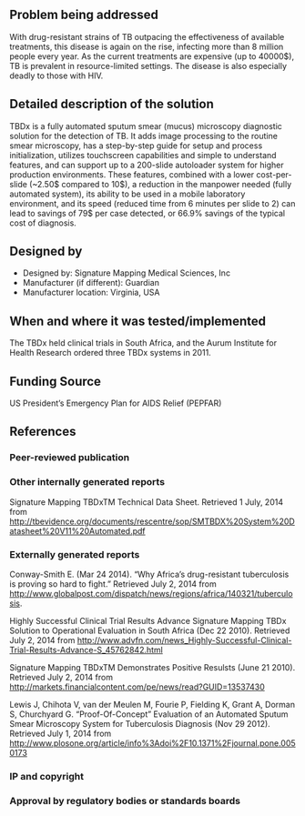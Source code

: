 {{Medical Device
|Health Topic=Tuberculosis,
|Classification=Diagnosis
|Scope=Clinical trial
|Location=Africa
|Image=TBDx.jpg
}}
<!-- Please make sure to use the format provided below for consistency between all devices. -->
==Problem being addressed==
With drug-resistant strains of TB outpacing the effectiveness of available treatments, this disease is again on the rise, infecting more than 8 million people every year. As the current treatments are expensive (up to 40000$), TB is prevalent in resource-limited settings. The disease is also especially deadly to those with HIV.  

==Detailed description of the solution==
TBDx is a fully automated sputum smear (mucus) microscopy diagnostic solution for the detection of TB. It adds image processing to the routine smear microscopy, has a step-by-step guide for setup and process initialization, utilizes touchscreen capabilities and simple to understand features, and can support up to a 200-slide autoloader system for higher production environments. These features, combined with a lower cost-per-slide (~2.50$ compared to 10$), a reduction in the manpower needed (fully automated system), its ability to be used in a mobile laboratory environment, and its speed (reduced time from 6 minutes per slide to 2) can lead to savings of 79$ per case detected, or 66.9% savings of the typical cost of diagnosis.

==Designed by==
*Designed by: Signature Mapping Medical Sciences, Inc
*Manufacturer (if different): Guardian
*Manufacturer location: Virginia, USA

==When and where it was tested/implemented ==
The TBDx held clinical trials in South Africa, and the Aurum Institute for Health Research ordered three TBDx systems in 2011.
 
==Funding Source==
US President’s Emergency Plan for AIDS Relief (PEPFAR)

==References==
===Peer-reviewed publication===


===Other internally generated reports===
Signature Mapping TBDxTM Technical Data Sheet. Retrieved 1 July, 2014 from
http://tbevidence.org/documents/rescentre/sop/SMTBDX%20System%20Datasheet%20V11%20Automated.pdf

===Externally generated reports===
Conway-Smith E. (Mar 24 2014). “Why Africa’s drug-resistant tuberculosis is proving so hard to fight.” Retrieved July 2, 2014 from http://www.globalpost.com/dispatch/news/regions/africa/140321/tuberculosis.

Highly Successful Clinical Trial Results Advance Signature Mapping TBDx Solution to Operational Evaluation in South Africa (Dec 22 2010). Retrieved July 2, 2014 from
http://www.advfn.com/news_Highly-Successful-Clinical-Trial-Results-Advance-S_45762842.html

Signature Mapping TBDxTM Demonstrates Positive Resulsts (June 21 2010). Retrieved July 2, 2014 from
http://markets.financialcontent.com/pe/news/read?GUID=13537430

Lewis J, Chihota V, van der Meulen M, Fourie P, Fielding K, Grant A, Dorman S, Churchyard G. “Proof-Of-Concept” Evaluation of an Automated Sputum Smear Microscopy System for Tuberculosis Diagnosis (Nov 29 2012). Retrieved July 1, 2014 from
http://www.plosone.org/article/info%3Adoi%2F10.1371%2Fjournal.pone.0050173

===IP and copyright===
===Approval by regulatory bodies or standards boards===

<!-- Add relevant categories, such as [[Category:HIV]] or [[Category:Malaria]] below this line -->